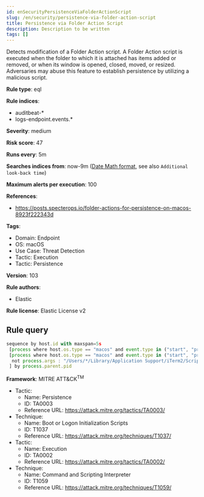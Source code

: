 ```yaml
---
id: enSecurityPersistenceViaFolderActionScript
slug: /en/security/persistence-via-folder-action-script
title: Persistence via Folder Action Script
description: Description to be written
tags: []
---
```


<div id="persistence-via-folder-action-script"></div>

Detects modification of a Folder Action script. A Folder Action script is executed when the folder to which it is attached has items added or removed, or when its window is opened, closed, moved, or resized. Adversaries may abuse this feature to establish persistence by utilizing a malicious script.

**Rule type**: eql

**Rule indices**: 

* auditbeat-*
* logs-endpoint.events.*

**Severity**: medium

**Risk score**: 47

**Runs every**: 5m

**Searches indices from**: now-9m ([Date Math format](((ref))/common-options.html#date-math), see also <DocLink id="enSecurityRulesUiCreate" section="set-the-rules-schedule">`Additional look-back time`</DocLink>)

**Maximum alerts per execution**: 100

**References**: 

* https://posts.specterops.io/folder-actions-for-persistence-on-macos-8923f222343d

**Tags**: 

* Domain: Endpoint
* OS: macOS
* Use Case: Threat Detection
* Tactic: Execution
* Tactic: Persistence

**Version**: 103

**Rule authors**: 

* Elastic

**Rule license**: Elastic License v2

## Rule query

```js
sequence by host.id with maxspan=5s
 [process where host.os.type == "macos" and event.type in ("start", "process_started", "info") and process.name == "com.apple.foundation.UserScriptService"] by process.pid
 [process where host.os.type == "macos" and event.type in ("start", "process_started") and process.name in ("osascript", "python", "tcl", "node", "perl", "ruby", "php", "bash", "csh", "zsh", "sh") and
  not process.args : "/Users/*/Library/Application Support/iTerm2/Scripts/AutoLaunch/*.scpt"
 ] by process.parent.pid

```

**Framework**: MITRE ATT&CK<sup>TM</sup>

* Tactic:
    * Name: Persistence
    * ID: TA0003
    * Reference URL: https://attack.mitre.org/tactics/TA0003/
* Technique:
    * Name: Boot or Logon Initialization Scripts
    * ID: T1037
    * Reference URL: https://attack.mitre.org/techniques/T1037/
* Tactic:
    * Name: Execution
    * ID: TA0002
    * Reference URL: https://attack.mitre.org/tactics/TA0002/
* Technique:
    * Name: Command and Scripting Interpreter
    * ID: T1059
    * Reference URL: https://attack.mitre.org/techniques/T1059/

